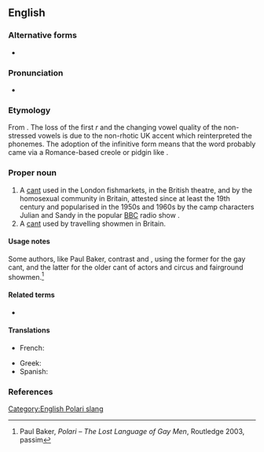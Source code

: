 {{also|polari|polāri}}
==English==
{{wikipedia}}

===Alternative forms===
* {{alter|en|Palare|Palari|Palarie|Parlare|Parlary|Parlyaree}}

===Pronunciation===
* {{IPA|en|/pəˈlɑːri/}}

===Etymology===
From {{der|en|it|parlare||to talk}}. The loss of the first ''r'' and the changing vowel quality of the non-stressed vowels is due to the non-rhotic UK accent which reinterpreted the phonemes. The adoption of the infinitive form means that the word probably came via a Romance-based creole or pidgin like {{der|en|pml|-}}.

===Proper noun===
{{en-proper noun}}

# A [[cant]] used in the London fishmarkets, in the British theatre, and by the homosexual community in Britain, attested since at least the 19th century and popularised in the 1950s and 1960s by the camp characters Julian and Sandy in the popular [[w:BBC|BBC]] radio show {{w|Round the Horne}}.
# A [[cant]] used by travelling showmen in Britain.

====Usage notes====
Some authors, like Paul Baker, contrast {{m|en|Polari}} and {{m|en|Parlyaree}}, using the former for the gay cant, and the latter for the older cant of actors and circus and fairground showmen.<ref>Paul Baker, ''Polari&nbsp;– The Lost Language of Gay Men'', Routledge 2003, passim</ref>

====Related terms====
* {{l|en|Parlyaree}}

====Translations====
{{trans-top|Gay community slang}}
* French: {{t+|fr|polari|m}}
{{trans-mid}}
* Greek: {{t+|el|καλιαρντά|n-p}}
* Spanish: {{t|es|polari|m}}
{{trans-bottom}}

===References===
<references/>

[[Category:English Polari slang]]